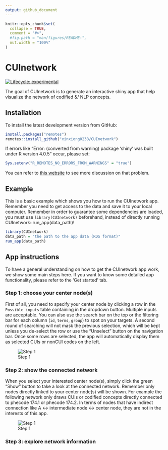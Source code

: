 ```yaml
---
output: github_document
---
```


<!-- README.md is generated from README.Rmd. Please edit that file -->

```r
knitr::opts_chunk$set(
  collapse = TRUE,
  comment = "#>",
  #fig.path = "man/figures/README-",
  out.width = "100%"
)
```

# CUInetwork

<!-- badges: start -->
[![Lifecycle: experimental](https://img.shields.io/badge/lifecycle-experimental-orange.svg)](https://lifecycle.r-lib.org/articles/stages.html#experimental)
<!-- badges: end -->

The goal of CUInetwork is to generate an interactive shiny app that help visualize the network of codified &/ NLP concepts.

## Installation

To install the latest development version from GitHub:

``` r
install.packages("remotes")
remotes::install_github("xinxiong0238/CUInetwork")
```
If errors like "Error: (converted from warning) package 'shiny' was built under R version 4.0.5" occur, please set:

``` r
Sys.setenv("R_REMOTES_NO_ERRORS_FROM_WARNINGS" = "true")
```
You can refer to [this website](https://github.com/r-lib/remotes/issues/403) to see more discussion on that problem.


## Example

This is a basic example which shows you how to run the CUInetwork app. Remember you need to get access to the data and save it to your local computer. Remember in order to guarantee some dependencies are loaded, you must use `library(CUInetwork)` beforehand, instead of directly running CUInetwork::run_app(data_path)!

```r
library(CUInetwork)
data_path = "the path to the app data (RDS format)"
run_app(data_path)
```


## App instructions

To have a general understanding on how to get the CUInetwork app work, we show some main steps here. If you want to know some detailed app functionality, please refer to the 'Get started' tab.


### Step 1: choose your center node(s)

First of all, you need to specify your center node by clicking a row in the `Possible inputs` table containing in the dropdown button. Multiple inputs are acceptable. You can also use the search bar on the top or the filtering bar for each column (`id`, `terms`, `group`) to spot on your targets. A second round of searching will not mask the previous selection, which will be kept unless you de-select the row or use the "Unselect" button on the navigation bar. Once some rows are selected, the app will automatically display them as selected CUIs or nonCUI codes on the left.

![Step 1](img/step1.png)

### Step 2: show the connected network

When you select your interested center node(s), simply click the green "Show" button to take a look at the connected network. Remember only nodes directly linked to your center node(s) will be shown. For example the following network only draws CUIs or codified concepts directly connected to phecode 174.1 or phecode 174.2. In terms of nodes that have indirect connection like A <-> intermediate node <-> center node, they are not in the interests of this app.

![Step 1](img/step2.png)


### Step 3: explore network information


